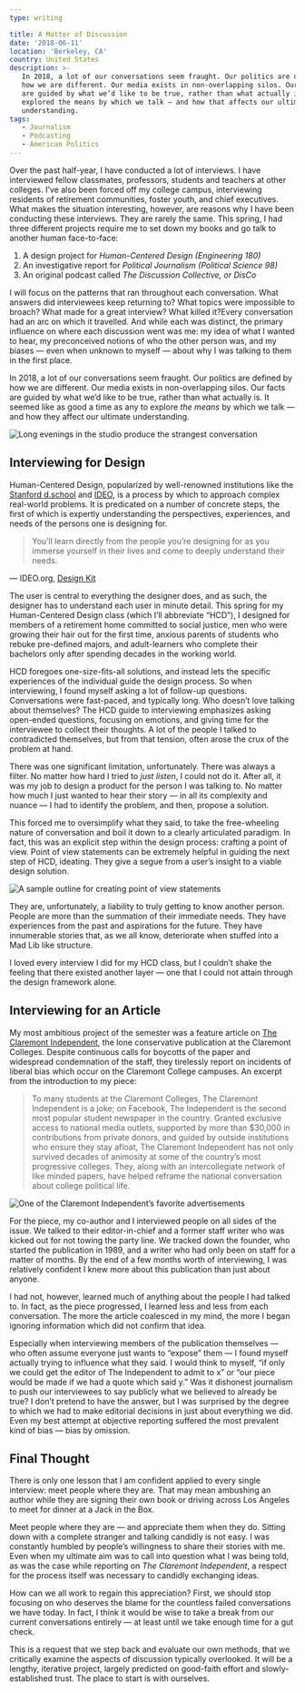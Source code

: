 ```yaml
---
type: writing

title: A Matter of Discussion
date: '2018-06-11'
location: 'Berkeley, CA'
country: United States
description: >-
   In 2018, a lot of our conversations seem fraught. Our politics are defined by
   how we are different. Our media exists in non-overlapping silos. Our facts
   are guided by what we’d like to be true, rather than what actually is. So I
   explored the means by which we talk — and how that affects our ultimate
   understanding.
tags:
   - Journalism
   - Podcasting
   - American Politics
---
```


Over the past half-year, I have conducted a lot of interviews. I have
interviewed fellow classmates, professors, students and teachers at other
colleges. I’ve also been forced off my college campus, interviewing residents of
retirement communities, foster youth, and chief executives. What makes the
situation interesting, however, are reasons why I have been conducting these
interviews. They are rarely the same. This spring, I had three different
projects require me to set down my books and go talk to another human
face-to-face:

1. A design project for _Human-Centered Design (Engineering 180)_
2. An investigative report for _Political Journalism (Political Science 98)_
3. An original podcast called _The Discussion Collective, or DisCo_

I will focus on the patterns that ran throughout each conversation. What answers
did interviewees keep returning to? What topics were impossible to broach? What
made for a great interview? What killed it?Every conversation had an arc on
which it travelled. And while each was distinct, the primary influence on where
each discussion went was me: my idea of what I wanted to hear, my preconceived
notions of who the other person was, and my biases — even when unknown to myself
— about why I was talking to them in the first place.

In 2018, a lot of our conversations seem fraught. Our politics are defined by
how we are different. Our media exists in non-overlapping silos. Our facts are
guided by what we’d like to be true, rather than what actually is. It seemed
like as good a time as any to explore _the means_ by which we talk — and how
they affect our ultimate understanding.

![Long evenings in the studio produce the strangest conversation](/content/images/elisully.jpg 'Long evenings in the studio produce the strangest conversation')

## Interviewing for Design

Human-Centered Design, popularized by well-renowned institutions like the
[Stanford d.school](https://dschool.stanford.edu) and
[IDEO](https://www.ideo.com), is a process by which to approach complex
real-world problems. It is predicated on a number of concrete steps, the first
of which is expertly understanding the perspectives, experiences, and needs of
the persons one is designing for.

> You’ll learn directly from the people you’re designing for as you immerse
> yourself in their lives and come to deeply understand their needs.

— IDEO.org, [Design Kit](http://www.designkit.org/human-centered-design)

The user is central to everything the designer does, and as such, the designer
has to understand each user in minute detail. This spring for my Human-Centered
Design class (which I’ll abbreviate “HCD”), I designed for members of a
retirement home committed to social justice, men who were growing their hair out
for the first time, anxious parents of students who rebuke pre-defined majors,
and adult-learners who complete their bachelors only after spending decades in
the working world.

HCD foregoes one-size-fits-all solutions, and instead lets the specific
experiences of the individual guide the design process. So when interviewing, I
found myself asking a lot of follow-up questions. Conversations were fast-paced,
and typically long. Who doesn’t love talking about themselves? The HCD guide to
interviewing emphasizes asking open-ended questions, focusing on emotions, and
giving time for the interviewee to collect their thoughts. A lot of the people I
talked to contradicted themselves, but from that tension, often arose the crux
of the problem at hand.

There was one significant limitation, unfortunately. There was always a filter.
No matter how hard I tried to _just listen_, I could not do it. After all, it
was my job to design a product for the person I was talking to. No matter how
much I just wanted to hear their story — in all its complexity and nuance — I
had to identify the problem, and then, propose a solution.

This forced me to oversimplify what they said, to take the free-wheeling nature
of conversation and boil it down to a clearly articulated paradigm. In fact,
this was an explicit step within the design process: crafting a point of view.
Point of view statements can be extremely helpful in guiding the next step of
HCD, ideating. They give a segue from a user’s insight to a viable design
solution.

![A sample outline for creating point of view statements](/static/users.png 'A sample outline for creating point of view statements')

They are, unfortunately, a liability to truly getting to know another person.
People are more than the summation of their immediate needs. They have
experiences from the past and aspirations for the future. They have innumerable
stories that, as we all know, deteriorate when stuffed into a Mad Lib like
structure.

I loved every interview I did for my HCD class, but I couldn’t shake the feeling
that there existed another layer — one that I could not attain through the
design framework alone.

## Interviewing for an Article

My most ambitious project of the semester was a feature article on
[The Claremont Independent](https://claremontindependent.com), the lone
conservative publication at the Claremont Colleges. Despite continuous calls for
boycotts of the paper and widespread condemnation of the staff, they tirelessly
report on incidents of liberal bias which occur on the Claremont College
campuses. An excerpt from the introduction to my piece:

> To many students at the Claremont Colleges, The Claremont Independent is a
> joke; on Facebook, The Independent is the second most popular student
> newspaper in the country. Granted exclusive access to national media outlets,
> supported by more than \$30,000 in contributions from private donors, and
> guided by outside institutions who ensure they stay afloat, The Claremont
> Independent has not only survived decades of animosity at some of the
> country’s most progressive colleges. They, along with an intercollegiate
> network of like minded papers, have helped reframe the national conversation
> about college political life.

![One of the Claremont Independent’s favorite advertisements](/static/ci.png 'One of the Claremont Independent’s favorite advertisements')

For the piece, my co-author and I interviewed people on all sides of the issue.
We talked to their editor-in-chief and a former staff writer who was kicked out
for not towing the party line. We tracked down the founder, who started the
publication in 1989, and a writer who had only been on staff for a matter of
months. By the end of a few months worth of interviewing, I was relatively
confident I knew more about this publication than just about anyone.

I had not, however, learned much of anything about the people I had talked to.
In fact, as the piece progressed, I learned less and less from each
conversation. The more the article coalesced in my mind, the more I began
ignoring information which did not confirm that idea.

Especially when interviewing members of the publication themselves — who often
assume everyone just wants to “expose” them — I found myself actually trying to
influence what they said. I would think to myself, “if only we could get the
editor of The Independent to admit to x” or “our piece would be made if we had a
quote which said y.” Was it dishonest journalism to push our interviewees to say
publicly what we believed to already be true? I don’t pretend to have the
answer, but I was surprised by the degree to which we had to make editorial
decisions in just about everything we did. Even my best attempt at objective
reporting suffered the most prevalent kind of bias — bias by omission.

## Final Thought

There is only one lesson that I am confident applied to every single interview:
meet people where they are. That may mean ambushing an author while they are
signing their own book or driving across Los Angeles to meet for dinner at a
Jack in the Box.

Meet people where they are — and appreciate them when they do. Sitting down with
a complete stranger and talking candidly is not easy. I was constantly humbled
by people’s willingness to share their stories with me. Even when my ultimate
aim was to call into question what I was being told, as was the case while
reporting on _The Claremont Independent_, a respect for the process itself was
necessary to candidly exchanging ideas.

How can we all work to regain this appreciation? First, we should stop focusing
on who deserves the blame for the countless failed conversations we have today.
In fact, I think it would be wise to take a break from our current conversations
entirely — at least until we take enough time for a gut check.

This is a request that we step back and evaluate our own methods, that we
critically examine the aspects of discussion typically overlooked. It will be a
lengthy, iterative project, largely predicted on good-faith effort and
slowly-established trust. The place to start is with ourselves.
